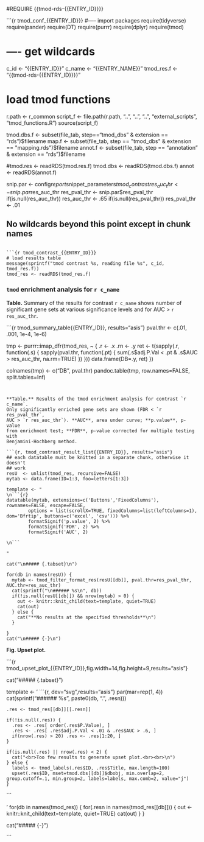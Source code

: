 #REQUIRE {{tmod-rds-{{ENTRY_ID}}}}

```{r tmod_conf_{{ENTRY_ID}}}
#----- import packages
require(tidyverse)
require(pander)
require(DT)
require(purrr)
require(dplyr)
require(tmod)

# ---- get wildcards
c_id       <- "{{ENTRY_ID}}"
c_name     <- "{{ENTRY_NAME}}"
tmod_res.f <- "{{tmod-rds-{{ENTRY_ID}}}}"

# load tmod functions
r.path <- r_common
script_f <- file.path(r.path, "..", "..", "..", "external_scripts", "tmod_functions.R")
source(script_f)

tmod.dbs.f <- subset(file_tab, step=="tmod_dbs" & extension == "rds")$filename
map.f      <- subset(file_tab, step == "tmod_dbs" & extension == "mapping.rds")$filename
annot.f    <- subset(file_tab, step == "annotation" & extension == "rds")$filename

#tmod.res  <- readRDS(tmod.res.f)
tmod.dbs  <- readRDS(tmod.dbs.f)
annot     <- readRDS(annot.f)


snip.par     <- config$report$snippet_parameters$tmod_contrast
res_auc_thr  <- snip.par$res_auc_thr
res_pval_thr <- snip.par$res_pval_thr
if(is.null(res_auc_thr)) res_auc_thr <- .65
if(is.null(res_pval_thr)) res_pval_thr <- .01

## No wildcards beyond this point except in chunk names
```

```{r tmod_contrast_{{ENTRY_ID}}}
# load results table
message(sprintf("tmod contrast %s, reading file %s", c_id, tmod_res.f))
tmod_res <- readRDS(tmod_res.f)
```


### `tmod` enrichment analysis for `r c_name`


**Table.** Summary of the results for contrast `r c_name` shows number of
significant gene sets at various significance levels and for AUC > `r res_auc_thr`.

```{r tmod_summary_table{{ENTRY_ID}}, results="asis"}
pval.thr <- c(.01, .001, 1e-4, 1e-6)

tmp <- purrr::imap_dfr(tmod_res, ~ {
  .r <- .x
  .rn <- .y
  ret <- t(sapply(.r, function(.s) {
    sapply(pval.thr, function(.pt) {
      sum(.s$adj.P.Val < .pt & .s$AUC > res_auc_thr, na.rm=TRUE)
    })
  }))
  data.frame(DB=.y, ret)
})

colnames(tmp) <- c("DB", pval.thr)
pandoc.table(tmp, row.names=FALSE, split.tables=Inf)
```


**Table.** Results of the tmod enrichment analysis for contrast `r c_name`.
Only significantly enriched gene sets are shown (FDR < `r res_pval_thr`, 
AUC > `r res_auc_thr`). **AUC**, area under curve; **p.value**, p-value
from enrichment test; **FDR**, p-value corrected for multiple testing with
Benjamini-Hochberg method.

```{r, tmod_contrast_result_list{{ENTRY_ID}}, results="asis"}
## each datatable must be knitted in a separate chunk, otherwise it doesn't
## work
resU  <- unlist(tmod_res, recursive=FALSE)
mytab <- data.frame(ID=1:3, foo=letters[1:3])

template <- "
\n```{r}
datatable(mytab, extensions=c('Buttons','FixedColumns'), rownames=FALSE, escape=FALSE,
        options = list(scrollX=TRUE, fixedColumns=list(leftColumns=1), dom='Bfrtip', buttons=c('excel', 'csv'))) %>%
        formatSignif('p.value', 2) %>%
        formatSignif('FDR', 2) %>%
        formatSignif('AUC', 2)

\n```

"

cat("\n##### {.tabset}\n")

for(db in names(resU)) {
  mytab <- tmod_filter_format_res(resU[[db]], pval.thr=res_pval_thr, AUC.thr=res_auc_thr)
  cat(sprintf("\n###### %s\n", db))
  if(!is.null(resU[[db]]) && nrow(mytab) > 0) {
    out <- knitr::knit_child(text=template, quiet=TRUE)
    cat(out)
  } else {
    cat("**No results at the specified thresholds**\n")
  }

}
cat("\n##### {-}\n")
```

**Fig. Upset plot.**

```{r tmod_upset_plot_{{ENTRY_ID}},fig.width=14,fig.height=9,results="asis"}

cat("\n##### {.tabset}\n")

template <- '
\n```{r, dev="svg",results="asis"}
    par(mar=rep(1, 4))
    cat(sprintf("\n###### %s\n", paste0(db, ".", .resn)))

    .res <- tmod_res[[db]][[.resn]]

    if(!is.null(.res)) {
      .res <- .res[ order(.res$P.Value), ]
      .res <- .res[ .res$adj.P.Val < .01 & .res$AUC > .6, ]
      if(nrow(.res) > 20) .res <- .res[1:20, ]
    }

    if(is.null(.res) || nrow(.res) < 2) {
      cat("<br>Too few results to generate upset plot.<br><br>\n")
    } else {
      labels <- tmod_labels(.res$ID, .res$Title, max.length=100)
      upset(.res$ID, mset=tmod.dbs[[db]]$dbobj, min.overlap=2, group.cutoff=.1, min.group=2, labels=labels, max.comb=2, value="j")
    }
\n```

'
for(db in names(tmod_res)) {
  for(.resn in names(tmod_res[[db]])) {
    out <- knitr::knit_child(text=template, quiet=TRUE)
    cat(out)
  }
}

cat("\n##### {-}\n")

```



